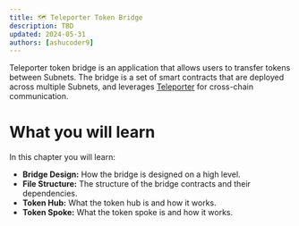 ```yaml
---
title: 🗺️ Teleporter Token Bridge
description: TBD
updated: 2024-05-31
authors: [ashucoder9]
---
```


Teleporter token bridge is an application that allows users to transfer tokens between Subnets. The bridge is a set of smart contracts that are deployed across multiple Subnets, and leverages [Teleporter](https://github.com/ava-labs/teleporter) for cross-chain communication.

# What you will learn

In this chapter you will learn:

- **Bridge Design:** How the bridge is designed on a high level.
- **File Structure:** The structure of the bridge contracts and their dependencies.
- **Token Hub:** What the token hub is and how it works.
- **Token Spoke:** What the token spoke is and how it works.
